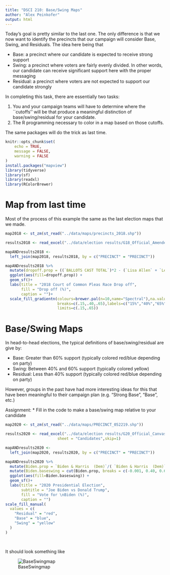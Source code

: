 ```yaml
---
title: "DSCI 210: Base/Swing Maps"
author: "Alex Peinkofer"
output: html
---
```


Today's goal is pretty similar to the last one. The only difference is that we now want to identify the precincts that our campaign will consider Base, Swing, and Residuals. The idea here being that

-   Base: a precinct where our candidate is expected to receive strong support
-   Swing: a precinct where voters are fairly evenly divided. In other words, our candidate can receive significant support here with the proper messaging
-   Residual: a precinct where voters are not expected to support our candidate strongly

In completing this task, there are essentially two tasks:

1.  You and your campaign teams will have to determine where the \`\`cutoffs'' will be that produce a meaningful distinction of base/swing/residual for your candidate.
2.  The R programming necessary to color in a map based on those cutoffs.

The same packages will do the trick as last time.

```r
knitr::opts_chunk$set(
	echo = TRUE,
	message = FALSE,
	warning = FALSE
)
install.packages("mapview")
library(tidyverse)
library(sf)
library(readxl)
library(RColorBrewer)
```

# Map from last time

Most of the process of this example the same as the last election maps that we made.

```r
map2018 <- st_zm(st_read("../data/maps/precincts_2018.shp"))

results2018 <- read_excel("../data/election results/G18_Official_Amended_Canvass (2).xlsx",skip=2)

mapANDresults2018 <-
  left_join(map2018, results2018, by = c("PRECINCT" = "PRECINCT"))

mapANDresults2018 %>% 
  mutate(dropoff.prop = ((`BALLOTS CAST TOTAL`)*2 - (`Lisa Allen` + `Leslie Ghiz` + `Pavan V. Parikh` + `Arica L. Underwood`))/(`BALLOTS CAST TOTAL`*2)) %>%
  ggplot(aes(fill=dropoff.prop)) +
  geom_sf()+
  labs(title = "2018 Court of Common Pleas Race Drop off", 
       fill = "Drop off (%)", 
       caption = "")+
  scale_fill_gradientn(colours=brewer.pal(n=10,name="Spectral"),na.value = "transparent",
                       breaks=c(.15,.40,.65),labels=c("15%","40%","65%"),
                       limits=c(.15,.65))

```

# Base/Swing Maps

In head-to-head elections, the typical definitions of base/swing/residual are give by:

-   Base: Greater than 60% support (typically colored red/blue depending on party)
-   Swing: Between 40% and 60% support (typically colored yellow)
-   Residual: Less than 40% support (typically colored red/blue depending on party)

However, groups in the past have had more interesting ideas for this that have been meaningful to their campaign plan (e.g. "Strong Base", "Base", etc.)

Assignment: \* Fill in the code to make a base/swing map relative to your candidate

```r
map2020 <- st_zm(st_read("../data/maps/PRECINCT_052219.shp"))

results2020 <- read_excel("../data/election results/G20_Official_Canvass.xlsx", 
                       sheet = "Candidates",skip=1)

mapANDresults2020 <-
  left_join(map2020, results2020, by = c("PRECINCT" = "PRECINCT"))

mapANDresults2020 %>% 
  mutate(Biden.prop = `Biden & Harris  (Dem)`/( `Biden & Harris  (Dem)`+ `Trump & Pence       (Rep)`)) %>%
  mutate(Biden.baseswing = cut(Biden.prop, breaks = c(-0.001, 0.40, 0.60, 1),labels = c("Residual", "Swing", "Base")))%>%
  ggplot(aes(fill=Biden.baseswing)) +
  geom_sf()+
  labs(title = "2020 Presidential Election", 
       subtitle = "Joe Biden vs Donald Trump",
       fill = "Vote for \nBiden (%)", 
       caption = "")
scale_fill_manual(
  values = c(
    "Residual" = "red",
    "Base" = "blue",
    "Swing" = "yellow"
  )
)

  
```

It should look something like

![BaseSwingmap](../figs/Biden%20base-swing.png)

